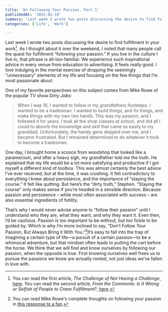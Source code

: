```yaml
---
title: 'On Following Your Passion, Part 1'
publishedAt: '2015-02-10'
summary: 'Last week I wrote two posts discussing the desire to find fulfillment in your work[^1]. As I thought about it over the weekend, I noted that many people call the quest for fulfillment “following your...'
categories: ['Life', 'Work']

---
```


Last week I wrote two posts discussing the desire to find fulfillment in your work[^1]. As I thought about it over the weekend, I noted that many people call the quest for fulfillment “following your passion.” If you live in the culture I live in, that phrase is all-too-familiar. We experience such inspirational advice in every venue from education to advertising. It feels really good. I love indulging in the mental exercise of dropping the seemingly “unnecessary" elements of my life and focusing on the few things that I’m most passionate about.

One of my favorite perspectives on this subject comes from Mike Rowe of the popular TV show *Dirty Jobs:* 

> When I was 16, I wanted to follow in my grandfathers footsteps. I wanted to be a tradesman. I wanted to build things, and fix things, and make things with my own two hands. This was my passion, and I followed it for years. I took all the shop classes at school, and did all I could to absorb the knowledge and skill that came so easily to my granddad. Unfortunately, the handy gene skipped over me, and I became frustrated. But I remained determined to do whatever it took to become a tradesman.

One day, I brought home a sconce from woodshop that looked like a paramecium, and after a heavy sigh, my grandfather told me the truth. He explained that my life would be a lot more satisfying and productive if I got myself a different kind of toolbox. This was almost certainly the best advice I’ve ever received, but at the time, it was crushing. It felt contradictory to everything I knew about persistence, and the importance of “staying the course.” It felt like quitting. But here’s the “dirty truth,” Stephen. “Staying the course” only makes sense if you’re headed in a sensible direction. Because passion and persistence – while most often associated with success – are also essential ingredients of futility.

That’s why I would never advise anyone to “follow their passion” until I understand who they are, what they want, and why they want it. Even then, I’d be cautious. Passion is too important to be without, but too fickle to be guided by. Which is why I’m more inclined to say, “Don’t Follow Your Passion, But Always Bring it With You.”[^2]It’s easy to fall into the trap of imagining a certain type of life—a pursuit of a certain passion—to be a whimsical adventure, but that mindset often leads to putting the cart before the horse. We think that we will find and know ourselves by following our passion, when the opposite is true. First knowing ourselves well frees us to pursue the passions we know are actually rooted, not just ideas we’ve fallen in love with.

[^1]: You can read the first article, *The Challenge of Not Having a Challenge*, [here](/blog/the-challenge-of-not-having-a-challenge). You can read the second article, *From the Comments: Is It Wrong or Selfish of People to Crave Fulfillment?*, [here](/blog/from-the-comments-is-it-wrong-or-selfish-of-people-to-crave-fulfillment).



[^2]: You can read Mike Rowe's complete thoughts on following your passion in [this response to a fan](http://freebeacon.com/culture/mike-rowe-on-following-your-passion/).
